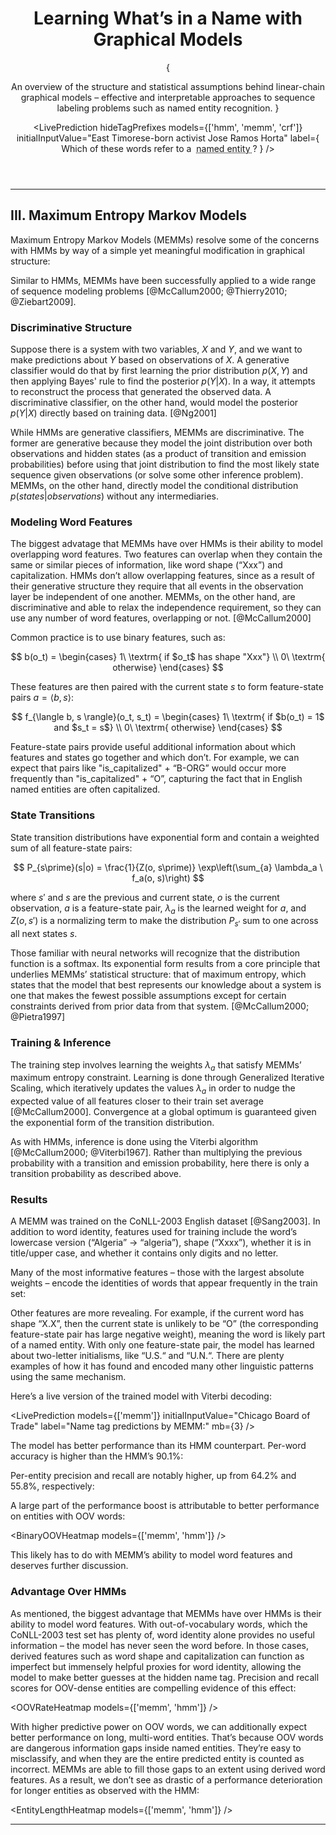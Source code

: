 

<Header>

# Learning What’s in a Name with Graphical Models

{

<Abstract>
	An overview of the structure and statistical assumptions behind linear-chain graphical
	models – effective and interpretable approaches to sequence labeling problems such as
	named entity recognition.
</Abstract>
}

<LivePrediction
	hideTagPrefixes
	models={['hmm', 'memm', 'crf']}
	initialInputValue="East Timorese-born activist Jose Ramos Horta"
	label={
		<Fragment>
			Which of these words refer to a&nbsp;
			<abbr title="A person, organization, location, or other (miscellaneous)">
				<span>named entity</span>
			</abbr>?
		</Fragment>
	}
/>

</Header>

---

## III. Maximum Entropy Markov Models

Maximum Entropy Markov Models (MEMMs) resolve some of the concerns with HMMs by way of a simple yet meaningful modification in graphical structure:

<MEMMOverviewGraph />

Similar to HMMs, MEMMs have been successfully applied to a wide range of sequence modeling problems [@McCallum2000; @Thierry2010; @Ziebart2009].

### Discriminative Structure

Suppose there is a system with two variables, $X$ and $Y$, and we want to make predictions about $Y$ based on observations of $X$. A generative classifier would do that by first learning the prior distribution $p(X, Y)$ and then applying Bayes' rule to find the posterior $p(Y|X)$. In a way, it attempts to reconstruct the process that generated the observed data. A discriminative classifier, on the other hand, would model the posterior $p(Y|X)$ directly based on training data. [@Ng2001]

While HMMs are generative classifiers, MEMMs are discriminative. The former are generative because they model the joint distribution over both observations and hidden states (as a product of transition and emission probabilities) before using that joint distribution to find the most likely state sequence given observations (or solve some other inference problem). MEMMs, on the other hand, directly model the conditional distribution $p(states|observations)$ without any intermediaries.

<MEMMDiscriminativeGraph />

### Modeling Word Features

The biggest advatage that MEMMs have over HMMs is their ability to model overlapping word features. Two features can overlap when they contain the same or similar pieces of information, like word shape (“Xxx”) and capitalization. HMMs don’t allow overlapping features, since as a result of their generative structure they require that all events in the observation layer be independent of one another. MEMMs, on the other hand, are discriminative and able to relax the independence requirement, so they can use any number of word features, overlapping or not. [@McCallum2000]

Common practice is to use binary features, such as:

$$
b(o_t) = \begin{cases}
	1\ \textrm{ if $o_t$ has shape "Xxx"} \\
	0\ \textrm{ otherwise}
	\end{cases}
$$

These features are then paired with the current state $s$ to form feature-state pairs $a = \langle b, s \rangle$:

$$
f_{\langle b, s \rangle}(o_t, s_t) = \begin{cases}
	1\ \textrm{ if $b(o_t) = 1$ and $s_t = s$} \\
	0\ \textrm{ otherwise}
	\end{cases}
$$

Feature-state pairs provide useful additional information about which features and states go together and which don’t. For example, we can expect that pairs like "is_capitalized" + “B-ORG” would occur more frequently than "is_capitalized" + “O”, capturing the fact that in English named entities are often capitalized.

### State Transitions

State transition distributions have exponential form and contain a weighted sum of all feature-state pairs:

$$
P_{s\prime}(s|o) = \frac{1}{Z(o, s\prime)} \exp\left(\sum_{a} \lambda_a \ f_a(o, s)\right)
$$

where $s\prime$ and $s$ are the previous and current state, $o$ is the current observation, $a$ is a feature-state pair, $\lambda_a$ is the learned weight for $a$, and $Z(o, s\prime)$ is a normalizing term to make the distribution $P_{s\prime}$ sum to one across all next states $s$.

Those familiar with neural networks will recognize that the distribution function is a softmax. Its exponential form results from a core principle that underlies MEMMs’ statistical structure: that of maximum entropy, which states that the model that best represents our knowledge about a system is one that makes the fewest possible assumptions except for certain constraints derived from prior data from that system. [@McCallum2000; @Pietra1997]

<MEMMFeatureBreakdown />

### Training & Inference

The training step involves learning the weights $\lambda_a$ that satisfy MEMMs’ maximum entropy constraint. Learning is done through Generalized Iterative Scaling, which iteratively updates the values $\lambda_a$ in order to nudge the expected value of all features closer to their train set average [@McCallum2000]. Convergence at a global optimum is guaranteed given the exponential form of the transition distribution.

As with HMMs, inference is done using the Viterbi algorithm [@McCallum2000; @Viterbi1967]. Rather than multiplying the previous probability with a transition and emission probability, here there is only a transition probability as described above.

### Results

A MEMM was trained on the CoNLL-2003 English dataset [@Sang2003]. In addition to word identity, features used for training include the word’s lowercase version (“Algeria” → “algeria”), shape (“Xxxx”), whether it is in title/upper case, and whether it contains only digits and no letter.

Many of the most informative features – those with the largest absolute weights – encode the identities of words that appear frequently in the train set:

<MEMMMostInformativeFeatures />

Other features are more revealing. For example, if the current word has shape “X.X”, then the current state is unlikely to be “O” (the corresponding feature-state pair has large negative weight), meaning the word is likely part of a named entity. With only one feature-state pair, the model has learned about two-letter initialisms, like “U.S.“ and “U.N.“. There are plenty examples of how it has found and encoded many other linguistic patterns using the same mechanism.

Here’s a live version of the trained model with Viterbi decoding:

<LivePrediction
	models={['memm']}
	initialInputValue="Chicago Board of Trade"
	label="Name tag predictions by MEMM:"
	mb={3}
/>

The model has better performance than its HMM counterpart. Per-word accuracy is higher than the HMM’s 90.1%:

<MEMMPerWordScorecard />

Per-entity precision and recall are notably higher, up from 64.2% and 55.8%, respectively:

<MEMMPerEntityScorecards />

A large part of the performance boost is attributable to better performance on entities with OOV words:

<BinaryOOVHeatmap models={['memm', 'hmm']} />

This likely has to do with MEMM’s ability to model word features and deserves further discussion.

### Advantage Over HMMs

As mentioned, the biggest advantage that MEMMs have over HMMs is their ability to model word features. With out-of-vocabulary words, which the CoNLL-2003 test set has plenty of, word identity alone provides no useful information – the model has never seen the word before. In those cases, derived features such as word shape and capitalization can function as imperfect but immensely helpful proxies for word identity, allowing the model to make better guesses at the hidden name tag. Precision and recall scores for OOV-dense entities are compelling evidence of this effect:

<OOVRateHeatmap models={['memm', 'hmm']} />

With higher predictive power on OOV words, we can additionally expect better performance on long, multi-word entities. That’s because OOV words are dangerous information gaps inside named entities. They’re easy to misclassify, and when they are the entire predicted entity is counted as incorrect. MEMMs are able to fill those gaps to an extent using derived word features. As a result, we don’t see as drastic of a performance deterioration for longer entities as observed with the HMM:

<EntityLengthHeatmap models={['memm', 'hmm']} />

---

<References />
